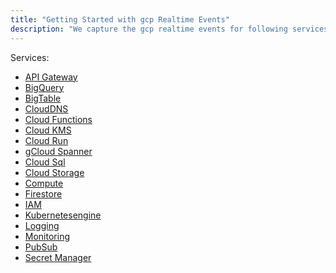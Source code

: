 ```yaml
---
title: "Getting Started with gcp Realtime Events"
description: "We capture the gcp realtime events for following services. Below you will find all the events for the respective services with their meaning and remediation"
---
```


Services:

- [API Gateway](/gcp/threats/apigateway)
- [BigQuery](/gcp/threats/bigquery)
- [BigTable](/gcp/threats/gbigtable)
- [CloudDNS](/gcp/threats/clouddns)
- [Cloud Functions](/gcp/threats/cloudfunctions)
- [Cloud KMS](/gcp/threats/cloudkms)
- [Cloud Run](/gcp/threats/cloudrun)
- [gCloud Spanner](/gcp/threats/cloudspanner)
- [Cloud Sql](/gcp/threats/cloudsql)
- [Cloud Storage](/gcp/threats/cloudstorage)
- [Compute](/gcp/threats/compute)
- [Firestore](/gcp/threats/firestore)
- [IAM](/gcp/threats/gcpiam)
- [Kubernetesengine](/gcp/threats/kubernetesengine)
- [Logging](/gcp/threats/logging)
- [Monitoring](/gcp/threats/monitoring)
- [PubSub](/gcp/threats/pubsub)
- [Secret Manager](/gcp/threats/secretmanager)